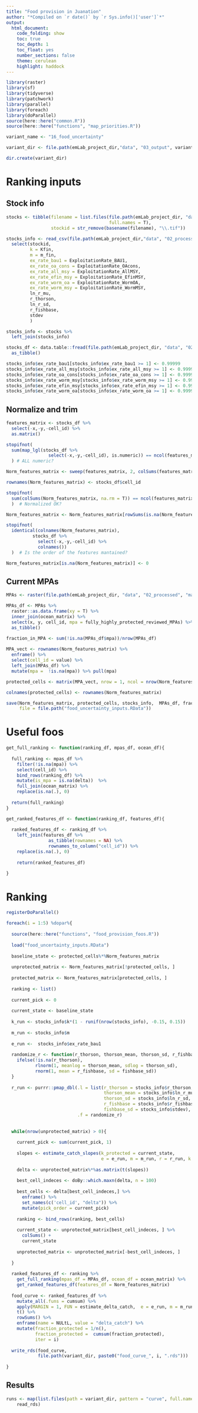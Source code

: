 ```yaml
---
title: "Food provision in Juanation"
author: "*Compiled on `r date()` by `r Sys.info()['user']`*"
output: 
  html_document:
    code_folding: show
    toc: true
    toc_depth: 1
    toc_float: yes
    number_sections: false
    theme: cerulean
    highlight: haddock
---
```


```r
library(raster)
library(sf)
library(tidyverse)
library(patchwork)
library(parallel)
library(foreach)
library(doParallel)
source(here::here("common.R"))
source(here::here("functions", "map_priorities.R"))

variant_name <- "16_food_uncertainty"

variant_dir <- file.path(emLab_project_dir,"data", "03_output", variant_name)

dir.create(variant_dir)
```

# Ranking inputs

## Stock info

```r
stocks <- tibble(filename = list.files(file.path(emLab_project_dir, "data", "02_processed", "stock_distributions"),
                                       full.names = T),
                 stockid = str_remove(basename(filename), "\\.tif"))

stocks_info <- read_csv(file.path(emLab_project_dir,"data", "02_processed", "food_provision", "MegaData_UncertaintyAnalysis.csv")) %>%
  select(stockid, 
         k = Kfin, 
         m = m_fin,
         ex_rate_bau1 = ExploitationRate_BAU1, 
         ex_rate_oa_cons = ExploitationRate_OAcons,
         ex_rate_all_msy = ExploitationRate_AllMSY,
         ex_rate_efin_msy = ExploitationRate_EfinMSY,
         ex_rate_worm_oa = ExploitationRate_WormOA,
         ex_rate_worm_msy = ExploitationRate_WormMSY,
         ln_r_mu, 
         r_thorson, 
         ln_r_sd,
         r_fishbase,
         stdev
         )

stocks_info <- stocks %>%
  left_join(stocks_info)

stocks_df <- data.table::fread(file.path(emLab_project_dir, "data", "02_processed", "features_df", "stocks_df.csv")) %>% 
  as_tibble()

stocks_info$ex_rate_bau1[stocks_info$ex_rate_bau1 >= 1] <- 0.99999
stocks_info$ex_rate_all_msy[stocks_info$ex_rate_all_msy >= 1] <- 0.99999
stocks_info$ex_rate_oa_cons[stocks_info$ex_rate_oa_cons >= 1] <- 0.99999
stocks_info$ex_rate_worm_msy[stocks_info$ex_rate_worm_msy >= 1] <- 0.99999
stocks_info$ex_rate_efin_msy[stocks_info$ex_rate_efin_msy >= 1] <- 0.99999
stocks_info$ex_rate_worm_oa[stocks_info$ex_rate_worm_oa >= 1] <- 0.99999
```

## Normalize and trim

```r
features_matrix <- stocks_df %>%
  select(-x,-y,-cell_id) %>% 
  as.matrix()

stopifnot(
  sum(map_lgl(stocks_df %>%
                select(-x,-y,-cell_id), is.numeric)) == ncol(features_matrix)
  ) # ALL numeric?

Norm_features_matrix <- sweep(features_matrix, 2, colSums(features_matrix, na.rm = T), FUN = "/")

rownames(Norm_features_matrix) <- stocks_df$cell_id

stopifnot(
  sum(colSums(Norm_features_matrix, na.rm = T)) == ncol(features_matrix)
  )  # Normalized OK?

Norm_features_matrix <- Norm_features_matrix[rowSums(is.na(Norm_features_matrix)) != ncol(Norm_features_matrix), ]

stopifnot(
  identical(colnames(Norm_features_matrix), 
          stocks_df %>% 
            select(-x,-y,-cell_id) %>% 
            colnames())
  )  # Is the order of the features mantained?

Norm_features_matrix[is.na(Norm_features_matrix)] <- 0
```

## Current MPAs

```r
MPAs <- raster(file.path(emLab_project_dir, "data", "02_processed", "masks", "fully_highly_protected_reviewed_MPAs.tif"))

MPAs_df <- MPAs %>% 
  raster::as.data.frame(xy = T) %>%
  inner_join(ocean_matrix) %>% 
  select(x, y, cell_id, mpa = fully_highly_protected_reviewed_MPAs) %>%
  as_tibble() 

fraction_in_MPA <- sum(!is.na(MPAs_df$mpa))/nrow(MPAs_df)
  
MPA_vect <- rownames(Norm_features_matrix) %>% 
  enframe() %>% 
  select(cell_id = value) %>% 
  left_join(MPAs_df) %>% 
  mutate(mpa =  !is.na(mpa)) %>% pull(mpa)

protected_cells <- matrix(MPA_vect, nrow = 1, ncol = nrow(Norm_features_matrix))

colnames(protected_cells) <- rownames(Norm_features_matrix)
```

```r
save(Norm_features_matrix, protected_cells, stocks_info,  MPAs_df, fraction_in_MPA, MPAs,
     file = file.path("food_uncertainty_inputs.RData"))
```


# Useful foos

```r
get_full_ranking <- function(ranking_df, mpas_df, ocean_df){
  
  full_ranking <- mpas_df %>% 
    filter(!is.na(mpa)) %>% 
    select(cell_id) %>% 
    bind_rows(ranking_df) %>% 
    mutate(is_mpa = is.na(delta))  %>% 
    full_join(ocean_matrix) %>% 
    replace(is.na(.), 0) 
  
  return(full_ranking)
}

get_ranked_features_df <- function(ranking_df, features_df){
  
  ranked_features_df <- ranking_df %>% 
    left_join(features_df %>% 
                as_tibble(rownames = NA) %>% 
                rownames_to_column("cell_id")) %>% 
    replace(is.na(.), 0) 
  
    return(ranked_features_df)

}
```

# Ranking

```r
registerDoParallel()

foreach(i = 1:5) %dopar%{
  
  source(here::here("functions", "food_provision_foos.R"))
  
  load("food_uncertainty_inputs.RData")
  
  baseline_state <- protected_cells%*%Norm_features_matrix
  
  unprotected_matrix <- Norm_features_matrix[!protected_cells, ]
  
  protected_matrix <- Norm_features_matrix[protected_cells, ]
  
  ranking <- list()
  
  current_pick <- 0
  
  current_state <- baseline_state 
  
  k_run <- stocks_info$k*(1 - runif(nrow(stocks_info), -0.15, 0.15))
  
  m_run <- stocks_info$m
  
  e_run <-  stocks_info$ex_rate_bau1
  
  randomize_r <- function(r_thorson, thorson_mean, thorson_sd, r_fishbase, fishbase_sd){
    ifelse(!is.na(r_thorson), 
           rlnorm(1, meanlog = thorson_mean, sdlog = thorson_sd),
           rnorm(1, mean = r_fishbase, sd = fishbase_sd))
  }
  
  r_run <- purrr::pmap_dbl(.l = list(r_thorson = stocks_info$r_thorson,
                                     thorson_mean = stocks_info$ln_r_mu, 
                                     thorson_sd = stocks_info$ln_r_sd,
                                     r_fishbase = stocks_info$r_fishbase,
                                     fishbase_sd = stocks_info$stdev), 
                           .f = randomize_r)
  
  
  while(nrow(unprotected_matrix) > 0){
    
    current_pick <- sum(current_pick, 1)
    
    slopes <- estimate_catch_slopes(k_protected = current_state, 
                                    e = e_run, m = m_run, r = r_run, k = k_run, effort_assumption = 2)
    
    delta <- unprotected_matrix%*%as.matrix(t(slopes))
    
    best_cell_indeces <- doBy::which.maxn(delta, n = 100)
    
    best_cells <- delta[best_cell_indeces,] %>% 
      enframe() %>% 
      set_names(c('cell_id', "delta")) %>% 
      mutate(pick_order = current_pick)
    
    ranking <- bind_rows(ranking, best_cells)
    
    current_state <- unprotected_matrix[best_cell_indeces, ] %>% 
      colSums() +
      current_state
    
    unprotected_matrix <- unprotected_matrix[-best_cell_indeces, ]
    
  }
  
  ranked_features_df <- ranking %>% 
    get_full_ranking(mpas_df = MPAs_df, ocean_df = ocean_matrix) %>% 
    get_ranked_features_df(features_df = Norm_features_matrix)
  
  food_curve <- ranked_features_df %>% 
    mutate_all(.funs = cumsum) %>% 
    apply(MARGIN = 1, FUN = estimate_delta_catch,  e = e_run, m = m_run, r = r_run, k = k_run, effort_assumption = 2) %>% 
    t() %>% 
    rowSums() %>% 
    enframe(name = NULtL, value = "delta_catch") %>% 
    mutate(fraction_protected = 1/n(),
           fraction_protected =  cumsum(fraction_protected),
           iter = i)
  
  write_rds(food_curve,
            file.path(variant_dir, paste0("food_curve_", i, ".rds")))
  
}
```

## Results

```r
runs <- map(list.files(path = variant_dir, pattern = "curve", full.names = T),
    read_rds)
```

